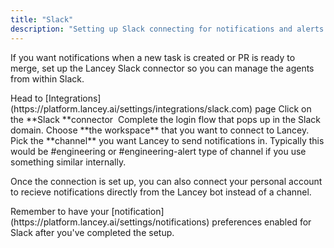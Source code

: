 ```yaml
---
title: "Slack"
description: "Setting up Slack connecting for notifications and alerts."
---
```


If you want notifications when a new task is created or PR is ready to merge, set up the Lancey Slack connector so you can manage the agents from within Slack.

<Steps>
  <Step title="Integrations">
    Head to [Integrations](https://platform.lancey.ai/settings/integrations/slack.com) page
  </Step>
  <Step title="Connecting Slack">
    Click on the **Slack **connector  
  </Step>
  <Step title="Selecting workspace">
    Complete the login flow that pops up in the Slack domain. Choose **the workspace** that you want to connect to Lancey.  
  </Step>
  <Step title="Selecting channel" stepNumber={4}>
    Pick the **channel** you want Lancey to send notifications in. Typically this would be #engineering or #engineering-alert type of channel if you use something similar internally. 
  </Step>
</Steps>

Once the connection is set up, you can also connect your personal account to recieve notifications directly from the Lancey bot instead of a channel.

<Note>
  Remember to have your [notification](https://platform.lancey.ai/settings/notifications) preferences enabled for Slack after you've completed the setup.
</Note>
